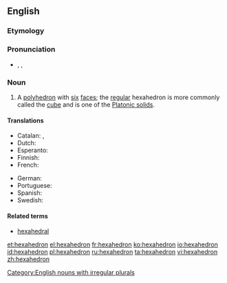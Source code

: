 ==English==
{{wikipedia}}

===Etymology===
{{confix|hexa|hedron}}

===Pronunciation===
* {{enPR|hĕksəhē'drən}}, {{IPA|/hɛksəˈhiːdrən/}}, {{X-SAMPA|/hEks.@."hi.dr@n/}}

===Noun===
{{en-noun|pl2=hexahedra}}

# {{geometry}} A [[polyhedron]] with [[six]] [[face]]s; the [[regular]] hexahedron is more commonly called the [[cube]] and is one of the [[Platonic solid]]s.

====Translations====
<!--Note: add translations for "hexahedron" here, not for "cube"-->
{{trans-top|polyhedron with six faces}}
* Catalan: {{t|ca|hexaedre|m}}, {{t|ca|hexàedre|m}}
* Dutch: {{t|nl|hexaëder}}
* Esperanto: {{t|eo|sesedro|xs=Esperanto}}
* Finnish: {{t-|fi|heksaedri}}
* French: {{t+|fr|hexaèdre|m}}
{{trans-mid}}
* German: {{t+|de|Hexaeder|n}}
* Portuguese: {{t+|pt|hexaedro|m}}
* Spanish: {{t|es|hexaedro|m}}
* Swedish: {{t+|sv|hexaeder|c}}
{{trans-bottom}}

====Related terms====
* [[hexahedral]]

[[Category:English nouns with irregular plurals]]

[[et:hexahedron]]
[[el:hexahedron]]
[[fr:hexahedron]]
[[ko:hexahedron]]
[[io:hexahedron]]
[[id:hexahedron]]
[[pl:hexahedron]]
[[ru:hexahedron]]
[[ta:hexahedron]]
[[vi:hexahedron]]
[[zh:hexahedron]]